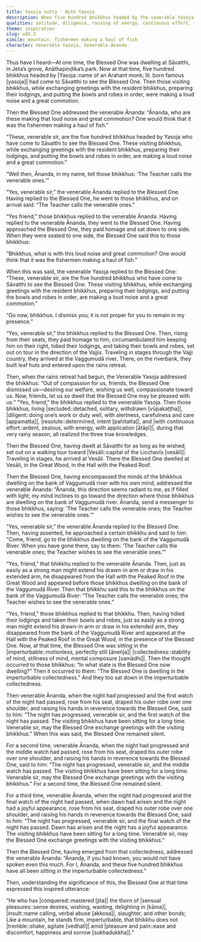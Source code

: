 ```yaml
---
title: Yasoja sutta - With Yasoja
description: When five hundred bhikkhus headed by the venerable Yasoja come to see the Buddha, they make a great commotion while preparing their lodgings. The Buddha dismisses them out of compassion, and later, they so dwell that the Buddha may be pleased with them. Living secluded, diligent, resolute, and with continuous effort, they all realize the three true knowledges during that very rainy season.
qualities: solitude, diligence, rousing of energy, continuous effort, imperturbable, collectedness, direct knowledge
theme: inspiration
slug: ud3.3
simile: mountain, fishermen making a haul of fish
character: Venerable Yasoja, Venerable Ānanda
---
```


Thus have I heard—At one time, the Blessed One was dwelling at Sāvatthi, in Jeta’s grove, Anāthapiṇḍika’s park. Now at that time, five hundred bhikkhus headed by |Yasoja::name of an Arahant monk; lit. born famous [yasoja]| had come to Sāvatthi to see the Blessed One. Then those visiting bhikkhus, while exchanging greetings with the resident bhikkhus, preparing their lodgings, and putting the bowls and robes in order, were making a loud noise and a great commotion.

Then the Blessed One addressed the venerable Ānanda: “Ānanda, who are these making that loud noise and great commotion? One would think that it was the fishermen making a haul of fish.”

“These, venerable sir, are the five hundred bhikkhus headed by Yasoja who have come to Sāvatthi to see the Blessed One. These visiting bhikkhus, while exchanging greetings with the resident bhikkhus, preparing their lodgings, and putting the bowls and robes in order, are making a loud noise and a great commotion.”

“Well then, Ānanda, in my name, tell those bhikkhus: ‘The Teacher calls the venerable ones.’”

“Yes, venerable sir,” the venerable Ānanda replied to the Blessed One. Having replied to the Blessed One, he went to those bhikkhus, and on arrival said: “The Teacher calls the venerable ones.”

“Yes friend,” those bhikkhus replied to the venerable Ānanda. Having replied to the venerable Ānanda, they went to the Blessed One. Having approached the Blessed One, they paid homage and sat down to one side. When they were seated to one side, the Blessed One said this to those bhikkhus:

“Bhikkhus, what is with this loud noise and great commotion? One would think that it was the fishermen making a haul of fish.”

When this was said, the venerable Yasoja replied to the Blessed One: “These, venerable sir, are the five hundred bhikkhus who have come to Sāvatthi to see the Blessed One. These visiting bhikkhus, while exchanging greetings with the resident bhikkhus, preparing their lodgings, and putting the bowls and robes in order, are making a loud noise and a great commotion.”

“Go now, bhikkhus. I dismiss you; it is not proper for you to remain in my presence.”

“Yes, venerable sir,” the bhikkhus replied to the Blessed One. Then, rising from their seats, they paid homage to him, circumambulated him keeping him on their right, tidied their lodgings, and taking their bowls and robes, set out on tour in the direction of the Vajjis. Traveling in stages through the Vajji country, they arrived at the Vaggumudā river. There, on the riverbank, they built leaf huts and entered upon the rains retreat.

Then, when the rains retreat had begun, the Venerable Yasoja addressed the bhikkhus: “Out of compassion for us, friends, the Blessed One dismissed us—desiring our welfare, wishing us well, compassionate toward us. Now, friends, let us so dwell that the Blessed One may be pleased with us.” “Yes, friend,” the bhikkhus replied to the venerable Yasoja. Then those bhikkhus, living |secluded::detached, solitary, withdrawn [vūpakaṭṭha]|, |diligent::doing one’s work or duty well, with alertness, carefulness and care [appamatta]|, |resolute::determined, intent [pahitatta]|, and |with continuous effort::ardent, zealous, with energy, with application [ātāpī]|, during that very rainy season, all realized the three true knowledges.

Then the Blessed One, having dwelt at Sāvatthi for as long as he wished, set out on a walking tour toward |Vesāli::capital of the Licchavīs [vesālī]|. Traveling in stages, he arrived at Vesāli. There the Blessed One dwelled at Vesāli, in the Great Wood, in the Hall with the Peaked Roof.

Then the Blessed One, having encompassed the minds of the bhikkhus dwelling on the bank of Vaggumudā river with his own mind, addressed the venerable Ānanda: “Ānanda, this direction seems radiant to me, as if filled with light; my mind inclines to go toward the direction where those bhikkhus are dwelling on the bank of Vaggumudā river. Ānanda, send a messenger to those bhikkhus, saying: ‘The Teacher calls the venerable ones; the Teacher wishes to see the venerable ones.’”

“Yes, venerable sir,” the venerable Ānanda replied to the Blessed One. Then, having assented, he approached a certain bhikkhu and said to him: “Come, friend, go to the bhikkhus dwelling on the bank of the Vaggumudā River. When you have gone there, say to them: ‘The Teacher calls the venerable ones; the Teacher wishes to see the venerable ones.’”

“Yes, friend,” that bhikkhu replied to the venerable Ānanda. Then, just as easily as a strong man might extend his drawn-in arm or draw in his extended arm, he disappeared from the Hall with the Peaked Roof in the Great Wood and appeared before those bhikkhus dwelling on the bank of the Vaggumudā River. Then that bhikkhu said this to the bhikkhus on the bank of the Vaggumudā River: “The Teacher calls the venerable ones; the Teacher wishes to see the venerable ones.”

“Yes, friend,” those bhikkhus replied to that bhikkhu. Then, having tidied their lodgings and taken their bowls and robes, just as easily as a strong man might extend his drawn-in arm or draw in his extended arm, they disappeared from the bank of the Vaggumudā River and appeared at the Hall with the Peaked Roof in the Great Wood, in the presence of the Blessed One. Now, at that time, the Blessed One was sitting in the |imperturbable::motionless, perfectly still [āneñja]| |collectedness::stability of mind, stillness of mind, mental composure [samādhi]|. Then the thought occurred to those bhikkhus: “In what state is the Blessed One now dwelling?” Then it occurred to them: “The Blessed One is dwelling in the imperturbable collectedness.” And they too sat down in the imperturbable collectedness.

Then venerable Ānanda, when the night had progressed and the first watch of the night had passed, rose from his seat, draped his outer robe over one shoulder, and raising his hands in reverence towards the Blessed One, said to him: “The night has progressed, venerable sir, and the first watch of the night has passed. The visiting bhikkhus have been sitting for a long time. Venerable sir, may the Blessed One exchange greetings with the visiting bhikkhus.” When this was said, the Blessed One remained silent.

For a second time, venerable Ānanda, when the night had progressed and the middle watch had passed, rose from his seat, draped his outer robe over one shoulder, and raising his hands in reverence towards the Blessed One, said to him: “The night has progressed, venerable sir, and the middle watch has passed. The visiting bhikkhus have been sitting for a long time. Venerable sir, may the Blessed One exchange greetings with the visiting bhikkhus.” For a second time, the Blessed One remained silent.

For a third time, venerable Ānanda, when the night had progressed and the final watch of the night had passed, when dawn had arisen and the night had a joyful appearance, rose from his seat, draped his outer robe over one shoulder, and raising his hands in reverence towards the Blessed One, said to him: “The night has progressed, venerable sir, and the final watch of the night has passed. Dawn has arisen and the night has a joyful appearance. The visiting bhikkhus have been sitting for a long time. Venerable sir, may the Blessed One exchange greetings with the visiting bhikkhus.”

Then the Blessed One, having emerged from that collectedness, addressed the venerable Ānanda: “Ānanda, if you had known, you would not have spoken even this much. For I, Ānanda, and these five hundred bhikkhus have all been sitting in the imperturbable collectedness.”

Then, understanding the significance of this, the Blessed One at that time expressed this inspired utterance:

“He who has |conquered::mastered [jita]| the thorn of |sensual pleasures::sense desires, wishing, wanting, delighting in [kāma]|,
|insult::name calling, verbal abuse [akkosa]|, slaughter, and other bonds;
Like a mountain, he stands firm, imperturbable,
that bhikkhu does not |tremble::shake, agitate [vedhatī]| amid |pleasure and pain::ease and discomfort, happiness and sorrow [sukhadukkha]|.”